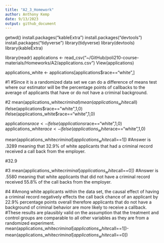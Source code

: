 ---
title: "A2_3_Homework"
author: Anthony Kemp
date: 9/13/2023
output: github_document
---

getwd()
install.packages("kableExtra")
install.packages("devtools")
install.packages("tidyverse")
library(tidyverse)
library(devtools)
library(kableExtra)

library(readr)
applications <- read_csv("~/GitHub/poli210-course-materials/Homeworks/A2/applications.csv")
View(applications)

applications_white <- applications[applications$race=="white",]


#1
#Since it is a randomized data set we can do a difference of means test where our estimator will be the percentage points of callbacks to the average of applicants that have or do not have a criminal background.



#2
mean(applications_white$criminal)
mean(applications_white$call)
ifelse(applications$race=="white",1,0)
ifelse(applications_white$race=="white",1,0)

applications$race <- ifelse(applications$race=="white",1,0)
applications_white$race <- ifelse(applications_white$race=="white",1,0)

mean(applications_white$criminal[applications_white$call==1])
#Answer is .3289 meaning that 32.9% of white applicants that had a criminal record received a call back from the employer.

#32.9

#3
mean(applications_white$criminal[applications_white$call==0])
#Answer is .5580 meaning that white applicants that did not have a criminal record received 55.8% of the call backs from the employer.



#4
#Among white applicants within the data set, the causal effect of having a criminal record negatively effects the call back chance of an applicant by 22.9% percentage points overall therefore applicants that do not have a background of criminal behavior are more likely to receive a callback.
#These results are plausibly valid on the assumption that the treatment and control groups are comparable to all other variables as they are from a randomized experiment. 
mean(applications_white$criminal[applications_white$call==1])-
  mean(applications_white$criminal[applications_white$call==0])


